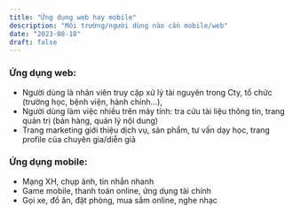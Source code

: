 ```yaml
---
title: "Ứng dụng web hay mobile"
description: "Môi trường/người dùng nào cần mobile/web"
date: "2023-08-18"
draft: false
---
```


### Ứng dụng web:

- Người dùng là nhân viên truy cập xử lý tài nguyên trong Cty, tổ chức (trường học, bệnh viện, hành chính...),
- Người dùng làm việc nhiều trên máy tính: tra cứu tài liệu thông tin, trang quản trị (bán hàng, quản lý nội dung)
- Trang marketing giới thiệu dịch vụ, sản phẩm, tư vấn dạy học, trang profile của chuyên gia/diễn giả

### Ứng dụng mobile:

- Mạng XH, chụp ảnh, tin nhắn nhanh
- Game mobile, thanh toán online, ứng dụng tài chính
- Gọi xe, đồ ăn, đặt phòng, mua sắm online, nghe nhạc
